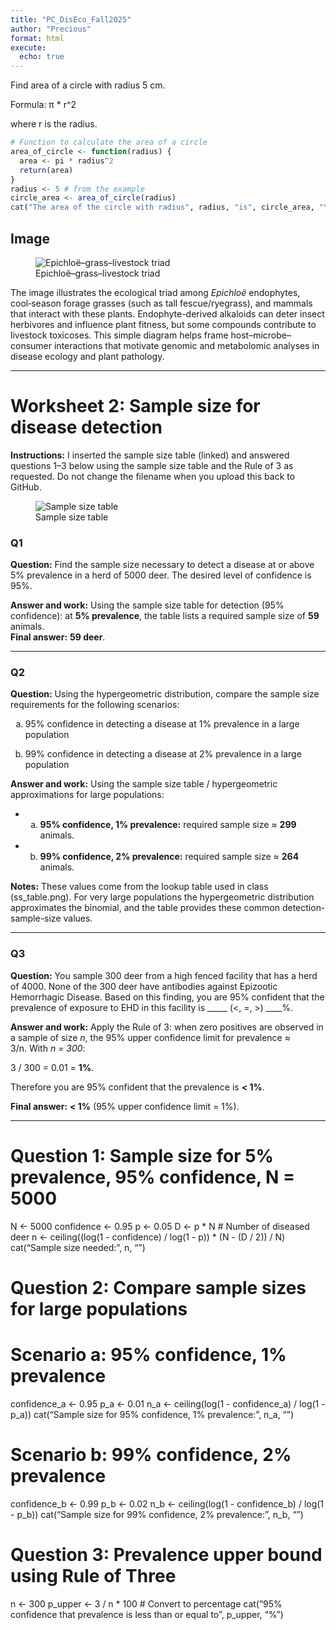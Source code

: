 ```yaml
---
title: "PC_DisEco_Fall2025"
author: "Precious"
format: html
execute: 
  echo: true
---
```


Find area of a circle with radius 5 cm.

Formula: π * r^2

where r is the radius.

```r
# Function to calculate the area of a circle
area_of_circle <- function(radius) {
  area <- pi * radius^2
  return(area)
}
radius <- 5 # from the example
circle_area <- area_of_circle(radius)
cat("The area of the circle with radius", radius, "is", circle_area, "\n")
```

## Image

![Epichloë–grass–livestock triad](https://raw.githubusercontent.com/anyadoc/hostfile/main/EpiTriad.png)

The image illustrates the ecological triad among *Epichloë* endophytes, cool‑season forage grasses (such as tall fescue/ryegrass), and mammals that interact with these plants. 
Endophyte-derived alkaloids can deter insect herbivores and influence plant fitness, but some compounds contribute to livestock toxicoses. 
This simple diagram helps frame host–microbe–consumer interactions that motivate genomic and metabolomic analyses in disease ecology and plant pathology.

---

# Worksheet 2: Sample size for disease detection

**Instructions:** I inserted the sample size table (linked) and answered questions 1–3 below using the sample size table and the Rule of 3 as requested. Do not change the filename when you upload this back to GitHub.

![Sample size table](https://raw.githubusercontent.com/anyadoc/audiseco/main/ss_table.png)

### Q1
**Question:** Find the sample size necessary to detect a disease at or above 5% prevalence in a herd of 5000 deer. The desired level of confidence is 95%.

**Answer and work:** Using the sample size table for detection (95% confidence): at **5% prevalence**, the table lists a required sample size of **59** animals.  
**Final answer:** **59 deer**.

---

### Q2
**Question:** Using the hypergeometric distribution, compare the sample size requirements for the following scenarios:

a) 95% confidence in detecting a disease at 1% prevalence in a large population

b) 99% confidence in detecting a disease at 2% prevalence in a large population

**Answer and work:** Using the sample size table / hypergeometric approximations for large populations:

- (a) **95% confidence, 1% prevalence:** required sample size ≈ **299** animals.
- (b) **99% confidence, 2% prevalence:** required sample size ≈ **264** animals.

**Notes:** These values come from the lookup table used in class (ss_table.png). For very large populations the hypergeometric distribution approximates the binomial, and the table provides these common detection-sample-size values.

---

### Q3
**Question:** You sample 300 deer from a high fenced facility that has a herd of 4000. None of the 300 deer have antibodies against Epizootic Hemorrhagic Disease. Based on this finding, you are 95% confident that the prevalence of exposure to EHD in this facility is _____ (<, =, >) ____%.

**Answer and work:** Apply the Rule of 3: when zero positives are observed in a sample of size *n*, the 95% upper confidence limit for prevalence ≈ 3/n. With *n = 300*:

3 / 300 = 0.01 = **1%**.

Therefore you are 95% confident that the prevalence is **< 1%**.

**Final answer:** **< 1%** (95% upper confidence limit = 1%).

---

# Question 1: Sample size for 5% prevalence, 95% confidence, N = 5000
N <- 5000
confidence <- 0.95
p <- 0.05
D <- p * N  # Number of diseased deer
n <- ceiling((log(1 - confidence) / log(1 - p)) * (N - (D / 2)) / N)
cat("Sample size needed:", n, "\n")

# Question 2: Compare sample sizes for large populations
# Scenario a: 95% confidence, 1% prevalence
confidence_a <- 0.95
p_a <- 0.01
n_a <- ceiling(log(1 - confidence_a) / log(1 - p_a))
cat("Sample size for 95% confidence, 1% prevalence:", n_a, "\n")

# Scenario b: 99% confidence, 2% prevalence
confidence_b <- 0.99
p_b <- 0.02
n_b <- ceiling(log(1 - confidence_b) / log(1 - p_b))
cat("Sample size for 99% confidence, 2% prevalence:", n_b, "\n")

# Question 3: Prevalence upper bound using Rule of Three
n <- 300
p_upper <- 3 / n * 100  # Convert to percentage
cat("95% confidence that prevalence is less than or equal to", p_upper, "%\n")

